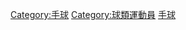 {{Commons cat|Handball players}}

[[Category:手球|Category:手球]]
[[Category:球類運動員|Category:球類運動員]]
[[Category:各类运动员|手球]]